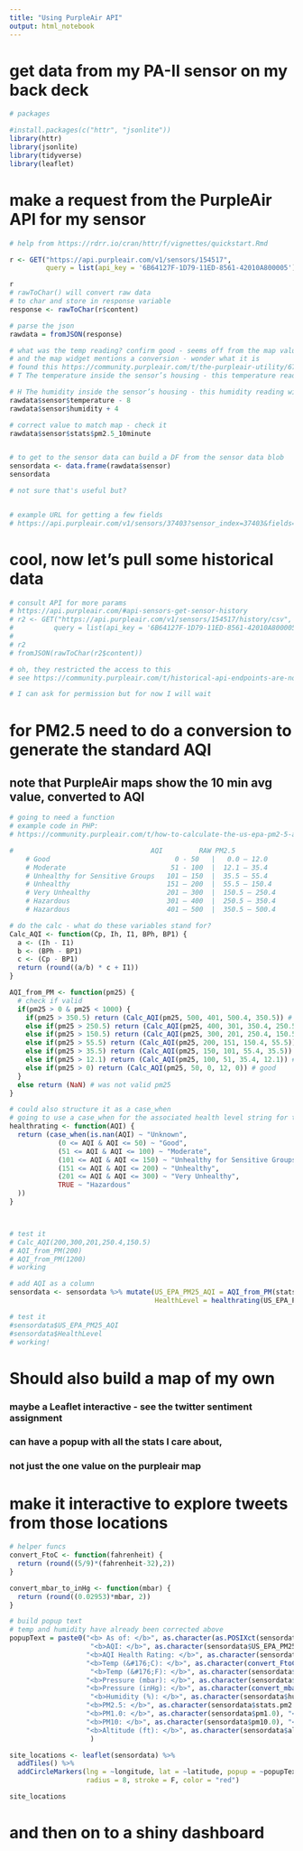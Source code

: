```yaml
---
title: "Using PurpleAir API"
output: html_notebook
---
```


# get data from my PA-II sensor on my back deck

```r
# packages

#install.packages(c("httr", "jsonlite"))
library(httr)
library(jsonlite)
library(tidyverse)
library(leaflet)
```

# make a request from the PurpleAir API for my sensor

```r
# help from https://rdrr.io/cran/httr/f/vignettes/quickstart.Rmd

r <- GET("https://api.purpleair.com/v1/sensors/154517", 
         query = list(api_key = '6B64127F-1D79-11ED-8561-42010A800005'))

r
# rawToChar() will convert raw data 
# to char and store in response variable
response <- rawToChar(r$content)

# parse the json
rawdata = fromJSON(response)

# what was the temp reading? confirm good - seems off from the map value
# and the map widget mentions a conversion - wonder what it is
# found this https://community.purpleair.com/t/the-purpleair-utility/673
# T The temperature inside the sensor’s housing - this temperature reading # will be approximately 8 degrees higher than ambient conditions due to # heat generated by the WiFi module in the sensor’s control board.

# H The humidity inside the sensor’s housing - this humidity reading will # be approximately 4% lower than ambient conditions due to heat generated # by the WiFi module in the sensor’s control board.
rawdata$sensor$temperature - 8
rawdata$sensor$humidity + 4

# correct value to match map - check it
rawdata$sensor$stats$pm2.5_10minute


# to get to the sensor data can build a DF from the sensor data blob
sensordata <- data.frame(rawdata$sensor)
sensordata

# not sure that's useful but?


# example URL for getting a few fields
# https://api.purpleair.com/v1/sensors/37403?sensor_index=37403&fields=pm2.5_30minute%2Ctemperature%2Chumidity

```

# cool, now let's pull some historical data

```r
# consult API for more params
# https://api.purpleair.com/#api-sensors-get-sensor-history
# r2 <- GET("https://api.purpleair.com/v1/sensors/154517/history/csv", 
#          query = list(api_key = '6B64127F-1D79-11ED-8561-42010A800005'))
# 
# r2
# fromJSON(rawToChar(r2$content))

# oh, they restricted the access to this
# see https://community.purpleair.com/t/historical-api-endpoints-are-now-restricted/1557

# I can ask for permission but for now I will wait


```

# for PM2.5 need to do a conversion to generate the standard AQI

## note that PurpleAir maps show the 10 min avg value, converted to AQI

```r

# going to need a function
# example code in PHP:
# https://community.purpleair.com/t/how-to-calculate-the-us-epa-pm2-5-aqi/877/5

#                                  AQI         RAW PM2.5
	# Good                               0 - 50   |   0.0 – 12.0
	# Moderate                          51 - 100  |  12.1 – 35.4
	# Unhealthy for Sensitive Groups   101 – 150  |  35.5 – 55.4
	# Unhealthy                        151 – 200  |  55.5 – 150.4
	# Very Unhealthy                   201 – 300  |  150.5 – 250.4
	# Hazardous                        301 – 400  |  250.5 – 350.4
	# Hazardous                        401 – 500  |  350.5 – 500.4

# do the calc - what do these variables stand for?
Calc_AQI <- function(Cp, Ih, I1, BPh, BP1) {
  a <- (Ih - I1)
  b <- (BPh - BP1)
  c <- (Cp - BP1)
  return (round((a/b) * c + I1))
}

AQI_from_PM <- function(pm25) {
  # check if valid
  if(pm25 > 0 & pm25 < 1000) {
    if(pm25 > 350.5) return (Calc_AQI(pm25, 500, 401, 500.4, 350.5)) # hazardous
    else if(pm25 > 250.5) return (Calc_AQI(pm25, 400, 301, 350.4, 250.5)) # hazardous
    else if(pm25 > 150.5) return (Calc_AQI(pm25, 300, 201, 250.4, 150.5)) # very unhealthy
    else if(pm25 > 55.5) return (Calc_AQI(pm25, 200, 151, 150.4, 55.5)) # Unhealthy
    else if(pm25 > 35.5) return (Calc_AQI(pm25, 150, 101, 55.4, 35.5)) # Unhealthy for sensitive groups
    else if(pm25 > 12.1) return (Calc_AQI(pm25, 100, 51, 35.4, 12.1)) # Moderate
    else if(pm25 > 0) return (Calc_AQI(pm25, 50, 0, 12, 0)) # good
  }
  else return (NaN) # was not valid pm25
}

# could also structure it as a case_when
# going to use a case_when for the associated health level string for the AQI
healthrating <- function(AQI) {
  return (case_when(is.nan(AQI) ~ "Unknown",
            (0 <= AQI & AQI <= 50) ~ "Good",
            (51 <= AQI & AQI <= 100) ~ "Moderate",
            (101 <= AQI & AQI <= 150) ~ "Unhealthy for Sensitive Groups",
            (151 <= AQI & AQI <= 200) ~ "Unhealthy",
            (201 <= AQI & AQI <= 300) ~ "Very Unhealthy",
            TRUE ~ "Hazardous"
  ))
}



# test it
# Calc_AQI(200,300,201,250.4,150.5)
# AQI_from_PM(200)
# AQI_from_PM(1200)
# working

# add AQI as a column
sensordata <- sensordata %>% mutate(US_EPA_PM25_AQI = AQI_from_PM(stats.pm2.5_10minute), 
                                    HealthLevel = healthrating(US_EPA_PM25_AQI))

# test it
#sensordata$US_EPA_PM25_AQI
#sensordata$HealthLevel
# working!

```

# Should also build a map of my own

### maybe a Leaflet interactive - see the twitter sentiment assignment

### can have a popup with all the stats I care about,

### not just the one value on the purpleair map

# make it interactive to explore tweets from those locations

```r

# helper funcs
convert_FtoC <- function(fahrenheit) {
  return (round((5/9)*(fahrenheit-32),2))
}

convert_mbar_to_inHg <- function(mbar) {
  return (round((0.02953)*mbar, 2))
}

# build popup text
# temp and humidity have already been corrected above
popupText = paste0("<b> As of: </b>", as.character(as.POSIXct(sensordata$last_seen, origin = "1970-01-01")), " Pacific<br>",
                    "<b>AQI: </b>", as.character(sensordata$US_EPA_PM25_AQI), "<br>",
                   "<b>AQI Health Rating: </b>", as.character(sensordata$HealthLevel), "<br>",
                   "<b>Temp (&#176;C): </b>", as.character(convert_FtoC(sensordata$temperature)), "<br>",
                    "<b>Temp (&#176;F): </b>", as.character(sensordata$temperature), "<br>",
                   "<b>Pressure (mbar): </b>", as.character(sensordata$pressure), "<br>",
                   "<b>Pressure (inHg): </b>", as.character(convert_mbar_to_inHg(sensordata$pressure)), "<br>",
                    "<b>Humidity (%): </b>", as.character(sensordata$humidity), "<br>",
                   "<b>PM2.5: </b>", as.character(sensordata$stats.pm2.5_10minute), "<br>",
                   "<b>PM1.0: </b>", as.character(sensordata$pm1.0), "<br>",
                   "<b>PM10: </b>", as.character(sensordata$pm10.0), "<br>",
                   "<b>Altitude (ft): </b>", as.character(sensordata$altitude), "<br>"
                    )

site_locations <- leaflet(sensordata) %>%
  addTiles() %>%
  addCircleMarkers(lng = ~longitude, lat = ~latitude, popup = ~popupText,
                   radius = 8, stroke = F, color = "red")

site_locations

```

# and then on to a shiny dashboard
